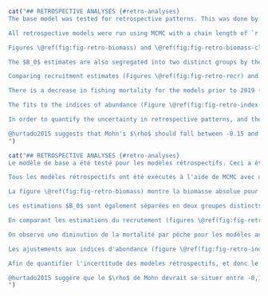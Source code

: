 ```r
cat("## RETROSPECTIVE ANALYSES {#retro-analyses}
The base model was tested for retrospective patterns. This was done by successively removing all catch, age, and index data for 1 year from the end of the time series in the data files and refitting the model. We attempted to run the retrospective model back 10 years, but only the first 8 years would converge. It is likely that attempting to remove too much data led to too few data sources for this two-sex, two-fleet model. This is the reason the `r la` was parameterized as a single-sex model.

All retrospective models were run using MCMC with a chain length of `r f(mcmc_chain_length)`, a sample frequency of `r f(mcmc_sample_freq)`, giving `r f(mcmc_num_samples)` samples, which were then burned in by `r f(mcmc_burn_in)` giving a total of `r f(mcmc_actual_samples)` samples retained for inference. This was the same as all other models in this assessment.

Figures \@ref(fig:fig-retro-biomass) and \@ref(fig:fig-retro-biomass-closer) show the absolute biomass for the base model compared with the retrospective models. Following the subtraction of years by looking at the trajectories, we see that the -4 years model (ending in 2018) follows a different path than the years following (2019--present). This is due to the large drop in biomass seen in 2019 in the `r wcvis`, `r hss`, and `r dcpue` (Figure \@ref(fig:fig-base-index-fits)). The model is highly sensitive to these drops in the indices, all of which occur in the same year. If this assessment had taken place prior to 2019 with this model, the outcome would have been notably different than it is now.

The $B_0$ estimates are also segregated into two distinct groups by the -4 year model, with those from 2019--present being lower than those prior to 2019. When the absolute trajectories are divided by these $B_0$ values we can inspect the relative biomass trends (Figure \@ref(fig:fig-retro-biomass-rel)). The high $B_0$ estimates for the models prior to 2019 force the relative biomass downwards giving the impression of a more depleted stock in earlier years when compared to the more recent models.

Comparing recruitment estimates (Figures \@ref(fig:fig-retro-recr) and \@ref(fig:fig-retro-recr-closer)), most appear similar between models; however, there is an obvious outlier---the 2014 recruitment for the 2014 model (the -7 year line). This can also be seen in in Figure 21 of the `r la` (@grandin2017). The 2014 cohort was highly uncertain at that time with the data that was available, even with the single-sex model. The $R_0$ estimates follow the same grouping seen in the absolute biomass figure.

There is a decrease in fishing mortality for the models prior to 2019 (Figure \@ref(fig:fig-retro-f)), which corresponds to the increasing biomass trend in those models. 

The fits to the indices of abundance (Figure \@ref(fig:fig-retro-index-fits)) show a clear divergence for the models prior to 2019. The log standardized residuals (Figure \@ref(fig:fig-retro-index-resids)) show that indices for those models fit neither better nor worse overall than the post-2019 models.

In order to quantify the uncertainty in retrospective patterns, and therefore retrospective bias, Mohn's $\rho$ statistic was calculated for all `r length(retro_models_dirs[[1]])` retrospective models compared to the base model to be 0.099.

@hurtado2015 suggests that Mohn's $\rho$ should fall between -0.15 and 0.2, which are the lower and upper bounds of the 90% simulation intervals for the longer-lived flatfish base case they examined. For shorter-lived species, those values are -0.22 and 0.30. Since the calculated value of 0.099 lies within the limits given, we can say that there is no indication of retrospective patterns or bias in this model.
")
```

```r
cat("## RETROSPECTIVE ANALYSES {#retro-analyses}
Le modèle de base a été testé pour les modèles rétrospectifs. Ceci a été réalisé en supprimant successivement toutes les données de capture, d'âge et d'indice pour une année à partir de la fin de la série temporelle dans les fichiers de données et en réajustant le modèle. Nous avons tenté d'exécuter le modèle rétrospectif sur 10 ans, mais seules les 8 premières années ont convergé. Il est probable qu'en essayant de supprimer trop de données, nous avons obtenu trop peu de sources de données pour ce modèle à deux flottes et à sexe partagé. C'est la raison pour laquelle le `r la` a été paramétré comme un modèle à sexe unique.

Tous les modèles rétrospectifs ont été exécutés à l'aide de MCMC avec une longueur de chaîne de `r f(mcmc_chain_length)`, une fréquence d'échantillonnage de `r f(mcmc_sample_freq)`, ce qui donne `r f(mcmc_num_samples)` échantillons, qui ont ensuite été brûlés par `r f(mcmc_burn_in)`, ce qui donne un total de `r f(mcmc_actual_samples)` échantillons retenus pour l'inférence. Il en va de même pour tous les autres modèles de cette évaluation.

La figure \@ref(fig:fig-retro-biomass) montre la biomasse absolue pour le modèle de base par rapport aux modèles rétrospectifs. Figure \@ref(fig:fig-retro-biomass-closer) Suite à la soustraction des années en regardant les trajectoires, nous voyons que le modèle de -4 ans (se terminant en 2018) suit une trajectoire différente de celle des années suivantes (2019-aujourd'hui). Ceci est dû à la forte chute de biomasse observée en 2019 dans les `r wcvis`, `r hss`, et `r dcpue` (Figure \@ref(fig:fig-base-index-fits)). Le modèle est très sensible à ces baisses d'indices, qui se produisent toutes la même année. Si cette évaluation avait eu lieu avant 2019 avec ce modèle, le résultat aurait été sensiblement différent de ce qu'il est aujourd'hui.

Les estimations $B_0$ sont également séparées en deux groupes distincts par le modèle de -4 ans, les estimations de 2019 à aujourd'hui étant plus faibles que celles d'avant 2019. Lorsque les trajectoires absolues sont divisées par ces valeurs $B_0$, nous pouvons examiner les tendances relatives de la biomasse (figure \@ref(fig:fig-retro-biomass-rel)). Les estimations élevées de $B_0$ pour les modèles antérieurs à 2019 poussent la biomasse relative vers le bas, ce qui donne l'impression d'un stock plus épuisé au cours des premières années par rapport aux modèles plus récents.

En comparant les estimations du recrutement (figures \@ref(fig:fig-retro-recr) et \@ref(fig:fig-retro-recr-closer) pour une vue plus rapprochée), la plupart semblent similaires entre les modèles; cependant, il y a une aberration évidente - le recrutement de 2014 pour le modèle de 2014. Ceci est également visible dans la figure 21 de la `r la`. La cohorte de 2014 était très incertaine à l'époque avec les données disponibles, même avec le modèle unisexe. Les estimations de $R_0$ suivent le même regroupement que celui observé dans la figure de la biomasse absolue.

On observe une diminution de la mortalité par pêche pour les modèles antérieurs à 2019 (figure \@ref(fig:fig-retro-f)), ce qui correspond à la tendance à l'augmentation de la biomasse dans ces modèles. 

Les ajustements aux indices d'abondance (figure \@ref(fig:fig-retro-index-fits)) montrent une nette divergence pour les modèles antérieurs à 2019. Les résidus logarithmiques normalisés (figure \@ref(fig:fig-retro-index-resids)) montrent que les indices de ces modèles ne s'ajustent ni mieux ni moins bien dans l'ensemble que les modèles postérieurs à 2019.

Afin de quantifier l'incertitude des modèles rétrospectifs, et donc le biais rétrospectif, la statistique $\rho$ de Mohn a été calculée pour tous les modèles rétrospectifs `r length(retro_models_dirs[[1]])` par rapport au modèle de base et s'élève à 0,99.

@hurtado2015 suggère que le $\rho$ de Mohn devrait se situer entre -0,15 et 0,2, qui sont les limites inférieures et supérieures des intervalles de simulation à 90 % pour le cas de base des poissons plats à longue durée de vie qu'ils ont examiné. Pour les espèces à plus courte durée de vie, ces valeurs sont -0,22 et 0,30. Étant donné que la valeur calculée de 0,99 se situe à l'intérieur des limites indiquées, nous pouvons affirmer que ce modèle ne présente aucune indication de tendances rétrospectives ou de biais.
")
```
